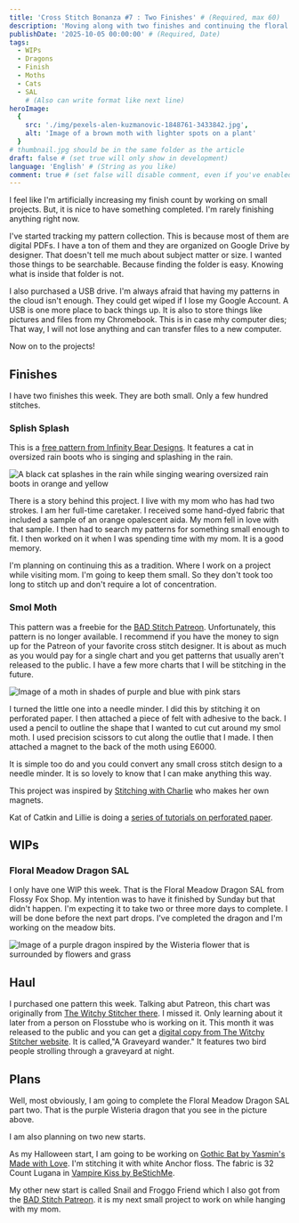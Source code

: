 ```yaml
---
title: 'Cross Stitch Bonanza #7 : Two Finishes' # (Required, max 60)
description: 'Moving along with two finishes and continuing the floral meadow SAL' # (Required, 10 to 160)
publishDate: '2025-10-05 00:00:00' # (Required, Date)
tags:
  - WIPs
  - Dragons
  - Finish
  - Moths
  - Cats
  - SAL
    # (Also can write format like next line)
heroImage:
  {
    src: './img/pexels-alen-kuzmanovic-1848761-3433842.jpg',
    alt: 'Image of a brown moth with lighter spots on a plant'
  }
# thumbnail.jpg should be in the same folder as the article
draft: false # (set true will only show in development)
language: 'English' # (String as you like)
comment: true # (set false will disable comment, even if you've enabled it in site-config)
---
```


I feel like I'm artificially increasing my finish count by
working on small projects. But, it is nice to have
something completed. I'm rarely finishing anything right
now.

I've started tracking my pattern collection. This is because
most of them are digital PDFs. I have a ton of them and
they are organized on Google Drive by designer. That
doesn't tell me much about subject matter or size. I wanted
those things to be searchable. Because finding the folder is easy.
Knowing what is inside that folder is not.

I also purchased a USB drive. I'm always afraid that having
my patterns in the cloud isn't enough. They could get wiped if I lose my Google Account.
A USB is one more place to back things up.
It is also to store things like pictures and files from my Chromebook.
This is in case mhy computer dies; That way, I will not lose anything and
can transfer files to a new computer.

Now on to the projects!

## Finishes

I have two finishes this week. They are both small. Only a few
hundred stitches.

### Splish Splash

This is a [free pattern from Infinity Bear Designs](https://www.infinitybeardesigns.com/freebies?page=2&item=SplishSplash). It features
a cat in oversized rain boots who is singing and splashing in the rain.

![A black cat splashes in the rain while singing wearing oversized rain boots in orange and yellow](./img/splish-splash.jpg)

There is a story behind this project. I live with my mom who
has had two strokes. I am her full-time caretaker. I received some
hand-dyed fabric that included a sample of an orange opalescent aida. My
mom fell in love with that sample. I then had to search
my patterns for something small enough to fit. I then worked
on it when I was spending time with my mom. It is a good memory.

I'm planning on continuing this as a tradition. Where I work
on a project while visiting mom. I'm going to keep them small.
So they don't took too long to stitch up and don't require a lot
of concentration.

### Smol Moth

This pattern was a freebie for the [BAD Stitch Patreon](https://www.patreon.com/cw/badstitch). Unfortunately,
this pattern is no longer available. I recommend if you have the money to
sign up for the Patreon of your favorite cross stitch designer. It is about as
much as you would pay for a single chart and you get patterns that usually aren't released
to the public. I have a few more charts that I will be stitching in the future.

![Image of a moth in shades of purple and blue with pink stars](./img/smol-moth-needle-minder.jpg)

I turned the little one into a needle minder. I did this by stitching it on perforated paper. I then attached
a piece of felt with adhesive to the back. I used a pencil to outline the shape that I wanted to cut
cut around my smol moth. I used precision scissors to cut along the outlie that I made. I then
attached a magnet to the back of the moth using E6000.

It is simple too do and you could convert any small cross stitch design
to a needle minder. It is so lovely to know that I can make anything this way.

This project was inspired by [Stitching with Charlie](https://www.youtube.com/@stitchingwithcharlie) who makes her own magnets.

Kat of Catkin and Lillie is doing a [series of tutorials on perforated paper](https://www.youtube.com/watch?v=EqFclC0RdjY).

## WIPs

### Floral Meadow Dragon SAL

I only have one WIP this week. That is the Floral Meadow Dragon SAL from Flossy Fox Shop.
My intention was to have it finished by Sunday but that didn't happen. I'm
expecting it to take two or three more days to complete. I will be done
before the next part drops. I've completed the dragon and I'm working on the meadow bits.

![Image of a purple dragon inspired by the Wisteria flower that is surrounded by flowers and grass](./img/floral-meadow-sal-part-two.jpg)

## Haul

I purchased one pattern this week. Talking abut Patreon, this chart was originally
from [The Witchy Stitcher there](https://www.patreon.com/cw/thewitchystitcher). I
missed it. Only learning about it later from a person on Flosstube who is working on it. This month
it was released to the public and you can get a [digital copy from The Witchy Stitcher website](https://www.thewitchystitcher.com/product-page/a-graveyard-wander-pdf-pattern). It is called,"A Graveyard wander."
It features two bird people strolling through a graveyard at night.

## Plans

Well, most obviously, I am going to complete the Floral Meadow Dragon SAL part two. That
is the purple Wisteria dragon that you see in the picture above.

I am also planning on two new starts.

As my Halloween start, I am going to be working on [Gothic Bat by Yasmin's Made with Love](https://123stitch.com/item/Yasmins-Made-With-Love-Gothic-Bat-Halloween-Cross-Stitch-Pattern/YMWL-0010). I'm
stitching it with white Anchor floss. The fabric is 32 Count Lugana in [Vampire Kiss by BeStichMe](https://www.bestitchme.com/products/vampire-kiss?srsltid=AfmBOoq294wwh4odhIMJmNI7ImuYpeX6COZNyI0Eb9YAmuDiAp29uZvs).

My other new start is called Snail and Froggo Friend which I also got
from the [BAD Stitch Patreon](https://www.patreon.com/cw/badstitch). it
is my next small project to work on while hanging with my mom.
